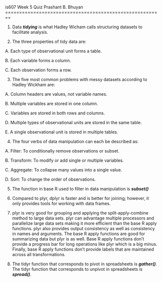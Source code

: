 is607 Week 5 Quiz
Prashant B. Bhuyan
========================================================

1. Data ***tidying*** is what Hadley Wicham calls structuring datasets to facilitate analysis. 


2. The three properties of tidy data are: 

  A. Each type of observational unit forms a table. 
  
  B. Each variable forms a column.
  
  C. Each observation forms a row.  
  
  
3. The five most common problems with messy datasets according to Hadley Wickham are: 

  A. Column headers are values, not variable names. 
  
  B. Multiple variables are stored in one column. 
  
  C. Variables are stored in both rows and columns. 
  
  D. Multiple types of observational units are stored in the same table. 
  
  E. A single observational unit is stored in multiple tables. 
  
  
4. The four verbs of data manipulation can each be described as: 

  A. Filter: To conditionally remove observations or subset.
  
  B. Transform: To modify or add single or multiple variables. 
  
  C. Aggregate: To collapse many values into a single value.
  
  D. Sort: To change the order of observations. 
  
  
5. The function in base R used to filter in data manipulation is ***subset()***

6. Compared to plyr, dplyr is faster and is better for joining; however, it only provides tools for working with data frames.

7. plyr is very good for grouping and applying the split-apply-combine method to large data sets.  plyr can advantage multiple processors and parallelize large data sets making it more efficient than the base R apply functions.  plyr also provides output consistency as well as consistency in names and arguments.  The base R apply functions are good for summarizing data but plyr is as well.  Base R apply functions don't provide a progress bar for long operations like plyr which is a big minus.  Finally, base R apply functions don't provide labels that are maintained across all transformations.  

8. The tidyr function that corresponds to pivot in spreadsheets is ***gather()***.  The tidyr function that corresponds to unpivot in spreadsheets is ***spread()***.




